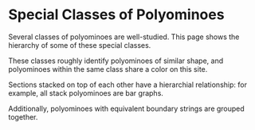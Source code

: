# Special Classes of Polyominoes

Several classes of polyominoes are well-studied. This page shows the hierarchy of some of these special classes.

These classes roughly identify polyominoes of similar shape, and polyominoes within the same class share a color on this site.

Sections stacked on top of each other have a hierarchial relationship: for example, all stack polyominoes are bar graphs.

Additionally, polyominoes with equivalent boundary strings are grouped together.
